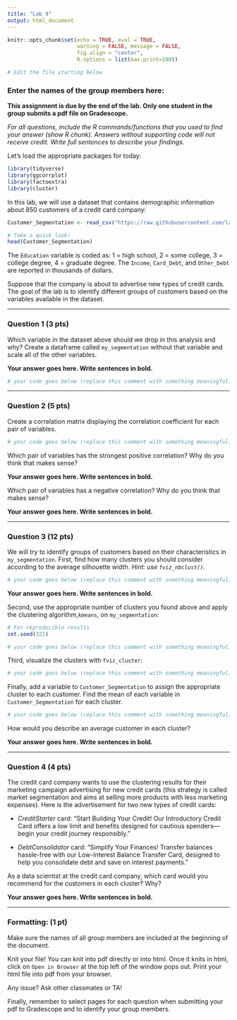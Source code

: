 ```yaml
---
title: "Lab 9"
output: html_document
---
```


```r
knitr::opts_chunk$set(echo = TRUE, eval = TRUE,  
                      warning = FALSE, message = FALSE, 
                      fig.align = "center",
                      R.options = list(max.print=100))

# Edit the file starting below
```

### Enter the names of the group members here:

**This assignment is due by the end of the lab. Only one student in the group submits a pdf file on Gradescope.**

*For all questions, include the R commands/functions that you used to find your answer (show R chunk). Answers without supporting code will not receive credit. Write full sentences to describe your findings.*

Let's load the appropriate packages for today:

```r
library(tidyverse)
library(ggcorrplot)
library(factoextra)
library(cluster)
```

In this lab, we will use a dataset that contains demographic information about 850 customers of a credit card company:

```r
Customer_Segmentation <- read_csv("https://raw.githubusercontent.com/laylaguyot/datasets/main//Customer_Segmentation.csv")

# Take a quick look!
head(Customer_Segmentation)
```

The `Education` variable is coded as: 1 = high school, 2 = some college, 3 = college degree, 4 = graduate degree. The `Income`, `Card_Debt`, and `Other_Debt` are reported in thousands of dollars.

Suppose that the company is about to advertise new types of credit cards. The goal of the lab is to identify different groups of customers based on the variables available in the dataset.

------------------------------------------------------------------------

### Question 1 (3 pts)

Which variable in the dataset above should we drop in this analysis and why? Create a dataframe called `my_segmentation` without that variable and scale all of the other variables.

**Your answer goes here. Write sentences in bold.**

```r
# your code goes below (replace this comment with something meaningful)

```

------------------------------------------------------------------------

### Question 2 (5 pts)

Create a correlation matrix displaying the correlation coefficient for each pair of variables.

```r
# your code goes below (replace this comment with something meaningful)

```

Which pair of variables has the strongest positive correlation? Why do you think that makes sense?

**Your answer goes here. Write sentences in bold.**

Which pair of variables has a negative correlation? Why do you think that makes sense?

**Your answer goes here. Write sentences in bold.**

------------------------------------------------------------------------

### Question 3 (12 pts)

We will try to identify groups of customers based on their characteristics in `my_segmentation`. First, find how many clusters you should consider according to the average silhouette width. *Hint: use `fviz_nbclust()`.*

```r
# your code goes below (replace this comment with something meaningful)

```

**Your answer goes here. Write sentences in bold.**

Second, use the appropriate number of clusters you found above and apply the clustering algorithm,`kmeans`, on `my_segmentation`:

```r
# For reproducible results 
set.seed(322) 

# your code goes below (replace this comment with something meaningful)

```

Third, visualize the clusters with `fviz_cluster`:

```r
# your code goes below (replace this comment with something meaningful)

```

Finally, add a variable to `Customer_Segmentation` to assign the appropriate cluster to each customer. Find the mean of each variable in `Customer_Segmentation` for each cluster.

```r
# your code goes below (replace this comment with something meaningful)

```

How would you describe an average customer in each cluster?

**Your answer goes here. Write sentences in bold.**

------------------------------------------------------------------------

### Question 4 (4 pts)

The credit card company wants to use the clustering results for their marketing campaign advertising for new credit cards (this strategy is called market segmentation and aims at selling more products with less marketing expenses). Here is the advertisement for two new types of credit cards:

-   *CreditStarter* card: "Start Building Your Credit! Our Introductory Credit Card offers a low limit and benefits designed for cautious spenders---begin your credit journey responsibly."

-   *DebtConsolidator* card: "Simplify Your Finances! Transfer balances hassle-free with our Low-Interest Balance Transfer Card, designed to help you consolidate debt and save on interest payments."

As a data scientist at the credit card company, which card would you recommend for the customers in each cluster? Why?

**Your answer goes here. Write sentences in bold.**

------------------------------------------------------------------------

### Formatting: (1 pt)

Make sure the names of all group members are included at the beginning of the document.

Knit your file! You can knit into pdf directly or into html. Once it knits in html, click on `Open in Browser` at the top left of the window pops out. Print your html file into pdf from your browser.

Any issue? Ask other classmates or TA!

Finally, remember to select pages for each question when submitting your pdf to Gradescope and to identify your group members.
